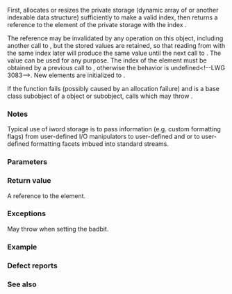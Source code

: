 {{cpp/io/ios_base/title|iword}}
{{cpp/io/ios_base/navbar}}
{{ddcl|
long&amp; iword( int index );
}}

First, allocates or resizes the private storage (dynamic array of {{c|long}} or another indexable data structure) sufficiently to make {{c|index}} a valid index, then returns a reference to the {{c|long}} element of the private storage with the index {{c|index}}. 

The reference may be invalidated by any operation on this {{tt|ios_base}} object, including another call to {{tt|iword()}}, but the stored values are retained, so that reading from {{c|iword(index)}} with the same index later will produce the same value until the next call to {{lc|std::basic_ios::copyfmt()}}. The value can be used for any purpose. The index of the element must be obtained by a previous call to {{lc|xalloc()}}, otherwise the behavior is undefined&lt;!--LWG 3083--&gt;. New elements are initialized to {{c|0}}.

If the function fails (possibly caused by an allocation failure) and {{c|*this}} is a base class subobject of a {{tt|basic_ios&lt;&gt;}} object or subobject, calls {{c|std::basic_ios&lt;&gt;::setstate(badbit)}} which may throw {{lc|std::ios_base::failure}}.

===Notes===
Typical use of iword storage is to pass information (e.g. custom formatting flags) from user-defined I/O manipulators to user-defined {{tt|operator&lt;&lt;}} and {{tt|operator&gt;&gt;}} or to user-defined formatting facets imbued into standard streams.

===Parameters===
{{par begin}}
{{par|index|index value of the element}}
{{par end}}

===Return value===
A reference to the element.

===Exceptions===
May throw {{lc|std::ios_base::failure}} when setting the badbit.

===Example===
{{example
|code=
#include &lt;iostream&gt;
#include &lt;string&gt;

struct Foo
{
    static int foo_xalloc;
    std::string data; 
    
    Foo(const std::string&amp; s) : data(s) {}
};

// Allocates the iword storage for use with Foo objects
int Foo::foo_xalloc = std::ios_base::xalloc();

// This user-defined operator&lt;&lt; prints the string in reverse if the iword holds 1
std::ostream&amp; operator&lt;&lt;(std::ostream&amp; os, Foo&amp; f)
{
    if (os.iword(Foo::foo_xalloc) == 1)
        return os &lt;&lt; std::string(f.data.rbegin(), f.data.rend());
    else
        return os &lt;&lt; f.data;
}

// This I/O manipulator flips the number stored in iword between 0 and 1
std::ios_base&amp; rev(std::ios_base&amp; os)
{
    os.iword(Foo::foo_xalloc) = !os.iword(Foo::foo_xalloc);
    return os;
}

int main()
{
    Foo f("example");
    std::cout &lt;&lt; f &lt;&lt; '\n' &lt;&lt; rev &lt;&lt; f &lt;&lt; '\n' &lt;&lt; rev &lt;&lt; f &lt;&lt; '\n';
}
|output=
example
elpmaxe
example
}}

===Defect reports===
{{dr list begin}}
{{dr list item|wg=lwg|dr=36|std=C++98|before=the stored value might not be&lt;br&gt;retained if the reference is invalidated|after=the stored value is retained&lt;br&gt;until the next call of {{tt|copyfmt()}}}}
{{dr list item|wg=lwg|dr=41|std=C++98|before=the function set badbit by itself on failure,&lt;br&gt;but {{tt|ios_base}} does not provide such interface|after=badbit is set by {{tt|basic_ios}}&lt;br&gt;(if {{c|*this}} is its base class subobject)}}
{{dr list end}}

===See also===
{{dsc begin}}
{{dsc inc|cpp/io/ios_base/dsc pword}}
{{dsc inc|cpp/io/ios_base/dsc xalloc}}
{{dsc end}}

{{langlinks|de|es|fr|it|ja|pt|ru|zh}}